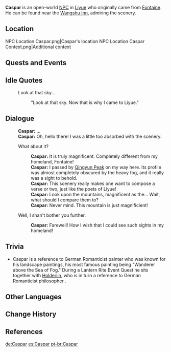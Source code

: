 {{Character Infobox
|region           = Fontaine
|location         = Liyue
|image            = NPC Caspar.png
|type             = Open-World NPC
|voiceEN          = [https://www.jasoncharlesmiller.com/ Jason Charles Miller]<ref name="JCM VA">Jason Charles Miller: [https://www.jasoncharlesmiller.com/resume EN VA's Website]</ref>
}}
'''Caspar''' is an open-world [[NPC]] in [[Liyue]] who originally came from [[Fontaine]]. He can be found near the [[Wangshu Inn]], admiring the scenery.

==Location==
<gallery>
NPC Location Caspar.png|Caspar's location
NPC Location Caspar Context.png|Additional context
</gallery>
<!--
==Profile==
''(To be added.)''

===Appearance===
''(To be added.)''
-->
==Quests and Events==
{{Quests and Events}}

==Idle Quotes==
{{Dialogue Start}}
: {{DIcon|Idle}} Look at that sky...
:: {{A|VO Caspar 01.ogg}} "Look at that sky. Now that is why I came to Liyue."
{{Dialogue End}}

==Dialogue==
{{Dialogue Start}}
:'''Caspar:''' ...
:'''Caspar:''' Oh, hello there! I was a little too absorbed with the scenery.
:{{DIcon}} What about it?
::'''Caspar:''' It is truly magnificent. Completely different from my homeland, Fontaine!
::'''Caspar:''' I passed by [[Qingyun Peak]] on my way here. Its profile was almost completely obscured by the heavy fog, and it really was a sight to behold.
::'''Caspar:''' This scenery really makes one want to compose a verse or two, just like the poets of Liyue!
::'''Caspar:''' Look upon the mountains, magnificent as the... Wait, what should I compare them to?
::'''Caspar:''' Never mind. This mountain is just magnificient!
:{{DIcon}} Well, I shan't bother you further.
::'''Caspar:''' Farewell! How I wish that I could see such sights in my homeland!
{{Dialogue End}}

==Trivia==
* Caspar is a reference to German Romanticist painter {{w|Caspar David Friedrich}} who was known for his landscape paintings, his most famous painting being "Wanderer above the Sea of Fog." During a Lantern Rite Event Quest he sits together with [[Holderlin]], who is in turn a reference to German Romanticist philosopher {{w|Friedrich Hölderlin}}.

==Other Languages==
{{Other Languages
|default_hidden = 1
|en      = Caspar
|zhs     = 卡斯帕
|zhs_rm  = Kǎsīpà
|zht     = 卡斯帕
|zht_rm  = Kǎsīpà
|ja      = キャスパー
|ja_rm   = Kyasupaa
|ko      = 카스파
|es      = Caspar
|fr      = Caspar
|ru      = Каспар
|th      = Caspar
|vi      = Caspar
|de      = Caspar
|id      = Caspar
|pt      = Caspar
|tr      = Caspar
|it      = Caspar
}}

==Change History==
{{Change History|1.0}}

==References==
{{Reflist}}

[[de:Caspar]]
[[es:Caspar]]
[[pt-br:Caspar]]